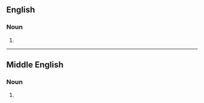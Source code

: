 ==English==

===Noun===
{{head|en|plural}}

# {{plural of|obeisaunce|lang=en}}
----
==Middle English==

===Noun===
{{head|enm|plural}}

# {{plural of|obeisaunce|lang=enm}}